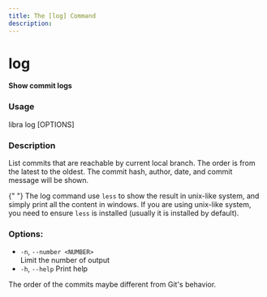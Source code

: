 ```yaml
---
title: The [log] Command
description:
---
```


# log

**Show commit logs**

### Usage

libra log [OPTIONS]

### Description

List commits that are reachable by current local branch. The order is from the latest to the oldest. The commit hash, author, date, and commit message will be shown.

{" "}
<Note type="note" title="Note">
    The log command use `less` to show the result in unix-like system, and
    simply print all the content in windows. If you are using unix-like system,
    you need to ensure `less` is installed (usually it is installed by default).
</Note>

### Options:

-   `-n`, `--number <NUMBER>`  
    Limit the number of output
-   `-h`, `--help`
    Print help

<Note type="note" title="Note">
    The order of the commits maybe different from Git's behavior.
</Note>

